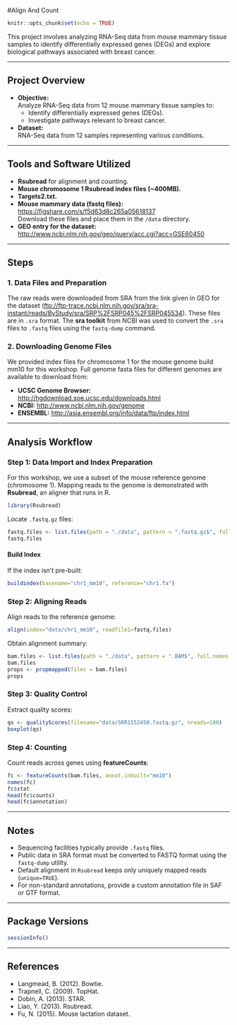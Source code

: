 #Align And Count

```r
knitr::opts_chunk$set(echo = TRUE)
```

This project involves analyzing RNA-Seq data from mouse mammary tissue samples to identify differentially expressed genes (DEGs) and explore biological pathways associated with breast cancer.

---

## Project Overview

- **Objective:**  
  Analyze RNA-Seq data from 12 mouse mammary tissue samples to:  
  - Identify differentially expressed genes (DEGs).  
  - Investigate pathways relevant to breast cancer.  

- **Dataset:**  
  RNA-Seq data from 12 samples representing various conditions.

---

## Tools and Software Utilized

- **Rsubread** for alignment and counting.  
- **Mouse chromosome 1 Rsubread index files (~400MB).**
- **Targets2.txt.**
- **Mouse mammary data (fastq files):** [https://figshare.com/s/f5d63d8c265a05618137](https://figshare.com/s/f5d63d8c265a05618137)  
  Download these files and place them in the `/data` directory.
- **GEO entry for the dataset:**  [http://www.ncbi.nlm.nih.gov/geo/query/acc.cgi?acc=GSE60450](http://www.ncbi.nlm.nih.gov/geo/query/acc.cgi?acc=GSE60450)

---

## Steps

### 1. Data Files and Preparation

The raw reads were downloaded from SRA from the link given in GEO for the dataset ([ftp://ftp-trace.ncbi.nlm.nih.gov/sra/sra-instant/reads/ByStudy/sra/SRP%2FSRP045%2FSRP045534](ftp://ftp-trace.ncbi.nlm.nih.gov/sra/sra-instant/reads/ByStudy/sra/SRP%2FSRP045%2FSRP045534)). These files are in `.sra` format. The **sra toolkit** from NCBI was used to convert the `.sra` files to `.fastq` files using the `fastq-dump` command.

### 2. Downloading Genome Files

We provided index files for chromosome 1 for the mouse genome build mm10 for this workshop. Full genome fasta files for different genomes are available to download from:

- **UCSC Genome Browser:** [http://hgdownload.soe.ucsc.edu/downloads.html](http://hgdownload.soe.ucsc.edu/downloads.html)
- **NCBI:** [http://www.ncbi.nlm.nih.gov/genome](http://www.ncbi.nlm.nih.gov/genome)
- **ENSEMBL:** [http://asia.ensembl.org/info/data/ftp/index.html](http://asia.ensembl.org/info/data/ftp/index.html)

---

## Analysis Workflow

### Step 1: Data Import and Index Preparation

For this workshop, we use a subset of the mouse reference genome (chromosome 1). Mapping reads to the genome is demonstrated with **Rsubread**, an aligner that runs in R.

```r
library(Rsubread)
```

Locate `.fastq.gz` files:

```r
fastq.files <- list.files(path = "./data", pattern = ".fastq.gz$", full.names = TRUE)
fastq.files
```

#### Build Index

If the index isn't pre-built:

```r
buildindex(basename="chr1_mm10", reference="chr1.fa")
```

### Step 2: Aligning Reads

Align reads to the reference genome:

```r
align(index="data/chr1_mm10", readfile1=fastq.files)
```

Obtain alignment summary:

```r
bam.files <- list.files(path = "./data", pattern = ".BAM$", full.names = TRUE)
bam.files
props <- propmapped(files = bam.files)
props
```

### Step 3: Quality Control

Extract quality scores:

```r
qs <- qualityScores(filename="data/SRR1552450.fastq.gz", nreads=100)
boxplot(qs)
```

### Step 4: Counting

Count reads across genes using **featureCounts**:

```r
fc <- featureCounts(bam.files, annot.inbuilt="mm10")
names(fc)
fc$stat
head(fc$counts)
head(fc$annotation)
```

---

## Notes

- Sequencing facilities typically provide `.fastq` files.
- Public data in SRA format must be converted to FASTQ format using the `fastq-dump` utility.
- Default alignment in `Rsubread` keeps only uniquely mapped reads (`unique=TRUE`).
- For non-standard annotations, provide a custom annotation file in SAF or GTF format.

---

## Package Versions

```r
sessionInfo()
```

---

## References

- Langmead, B. (2012). Bowtie.
- Trapnell, C. (2009). TopHat.
- Dobin, A. (2013). STAR.
- Liao, Y. (2013). Rsubread.
- Fu, N. (2015). Mouse lactation dataset.


